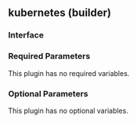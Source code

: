 ## kubernetes (builder)

### Interface

### Required Parameters

This plugin has no required variables.

### Optional Parameters

This plugin has no optional variables.
